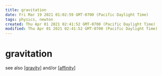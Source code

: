 ```yaml
---
title: gravitation
date: Fri Mar 19 2021 01:02:59 GMT-0700 (Pacific Daylight Time)
tags: physics, newton
created: Thu Apr 01 2021 02:41:52 GMT-0700 (Pacific Daylight Time)
modified: Thu Apr 01 2021 02:41:52 GMT-0700 (Pacific Daylight Time)
---
```


# gravitation

see also [[gravity]] and/or [[affinity]]

[//begin]: # "Autogenerated link references for markdown compatibility"
[gravity]: ../attend/gravity "gravity"
[affinity]: ../attend/affinity "Affinity"
[//end]: # "Autogenerated link references"